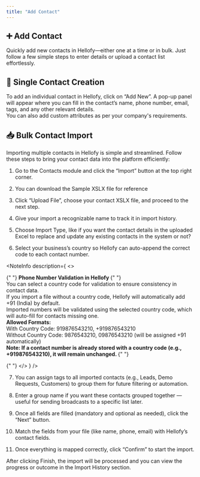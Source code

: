```yaml
---
title: "Add Contact"
---
```


## ➕ Add Contact

Quickly add new contacts in Hellofy—either one at a time or in bulk. Just follow a few simple steps to enter details or upload a contact list effortlessly.

## 👤 Single Contact Creation

To add an individual contact in Hellofy, click on “Add New”. A pop-up panel will appear where you can fill in the contact’s name, phone number, email, tags, and any other relevant details.\
You can also add custom attributes as per your company's requirements.

<DefaultVector />

## 📥 Bulk Contact Import

Importing multiple contacts in Hellofy is simple and streamlined. Follow these steps to bring your contact data into the platform efficiently:

1. Go to the Contacts module and click the “Import” button at the top right corner.

<DefaultVector />

2. You can download the Sample XSLX file for reference

<DefaultVector />

3. Click “Upload File”, choose your contact XSLX file, and proceed to the next step.

<DefaultVector />

4. Give your import a recognizable name to track it in import history.

<DefaultVector />

5. Choose Import Type, like if you want the contact details in the uploaded Excel to replace and update any existing contacts in the system or not?

<DefaultVector />

6. Select your business’s country so Hellofy can auto-append the correct code to each contact number.

<DefaultVector />

<NoteInfo
  description={
    <>
      <p className="text-sm text-fd-foreground !my-0 px-2 py-2">
        {" "}
        <strong className="font-medium">
          Phone Number Validation in Hellofy
        </strong>{" "}
        <br />
        You can select a country code for validation to ensure consistency in
        contact data.
        <br />
        If you import a file without a country code, Hellofy will automatically
        add +91 (India) by default.
        <br />
        Imported numbers will be validated using the selected country code,
        which will auto-fill for contacts missing one. <br />
        <strong className="font-medium">Allowed Formats:</strong> <br />
        With Country Code: 919876543210, +919876543210 <br />
        Without Country Code: 9876543210, 09876543210 (will be assigned +91
        automatically) <br />
        <strong>
          Note: If a contact number is already stored with a country code (e.g.,
          +919876543210), it will remain unchanged.
        </strong>{" "}
      </p>{" "}
    </>
  }
/>

7. You can assign tags to all imported contacts (e.g., Leads, Demo Requests, Customers) to group them for future filtering or automation.

<DefaultVector />

8. Enter a group name if you want these contacts grouped together — useful for sending broadcasts to a specific list later.

<DefaultVector />

9. Once all fields are filled (mandatory and optional as needed), click the “Next” button.

<DefaultVector />

10. Match the fields from your file (like name, phone, email) with Hellofy’s contact fields.

<DefaultVector />

11. Once everything is mapped correctly, click “Confirm” to start the import.

<DefaultVector />

After clicking Finish, the import will be processed and you can view the progress or outcome in the Import History section.
